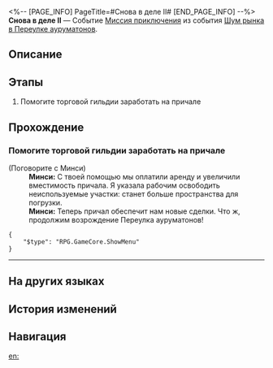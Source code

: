 <%-- [PAGE_INFO]
PageTitle=#Снова в деле II#
[END_PAGE_INFO] --%>
{{Дополнить|Диалоги.}}
{{Миссия Инфобокс
|id              = 8003215
|Название        = 
|Изображение     = Миссия Снова в деле II.png
|Тип             = Миссия приключения
|Событие         = Шум рынка в Переулке ауруматонов
|Глава           = Шум рынка в Переулке ауруматонов
|Условия         = Завершена [[Миссия приключения]] «[[Снова в деле II]]»
|Персонажи       = Минси; Первопроходец
|СтартЛокация    = [[Лофу Сяньчжоу]] — [[Переулок ауруматонов]]
|Мир             = Лофу Сяньчжоу
|Предыдущая      = 
|Следующая       = Управление причалом II
|Награды         = Опыт Освоения*200; Звёздный нефрит*40; Путеводитель путешественника*5; Утраченный кристалл*5; Кредиты*45 000
}}
'''Снова в деле II''' — Событие [[Миссия приключения]] из события [[Шум рынка в Переулке ауруматонов]].

==Описание==
{{Описание|<!--официальное описание из Перекрёстка судеб-->}}

==Этапы==
# Помогите торговой гильдии заработать на причале

==Прохождение==
{{Дополнить}}
===Помогите торговой гильдии заработать на причале===
{{Описание миссии|тип=Миссия приключения|локация=Переулок ауруматонов|Предстоит ещё многое сделать по плану возрождения. Вы всё ещё нужны причалу.<br />Идите работать на причал - никогда не помешает заработать немного денег.}}
{{Диалог Начало}}

;(Поговорите с Минси)
:'''Минси:''' С твоей помощью мы оплатили аренду и увеличили вместимость причала. Я указала рабочим освободить неиспользуемые участки: станет больше пространства для погрузки.
:'''Минси:''' Теперь причал обеспечит нам новые сделки. Что ж, продолжим возрождение Переулка ауруматонов!
<pre>{
	"$type": "RPG.GameCore.ShowMenu"
}</pre>
----
{{Диалог Конец}}

==На других языках==
{{На других языках
|en   = Back in Business (II)
|zhs  = 金戺重喧•其二
|zht  = 金戺重喧•其二
|ja   = 金庭、喧騒を重ねて・その2
|ko   = 다시 부흥하는 금빛•2
|es   = De nuevo en activo&nbsp;II
|fr   = Les affaires reprennent (II)
|ru   = Снова в деле II
|th   = คืนสู่ความรุ่งเรือง 2
|vi   = Huyên Náo Trở Lại 2
|de   = Wieder im Geschäft 2
|id   = Hiruk Pikuk yang Kembali Bergaung 2
|pt   = De Volta aos Negócios (II)
}}

==История изменений==
{{История изменений|3.5}}

==Навигация==
{{Миссия приключения Навбокс|Глава }}

[[en:]]
